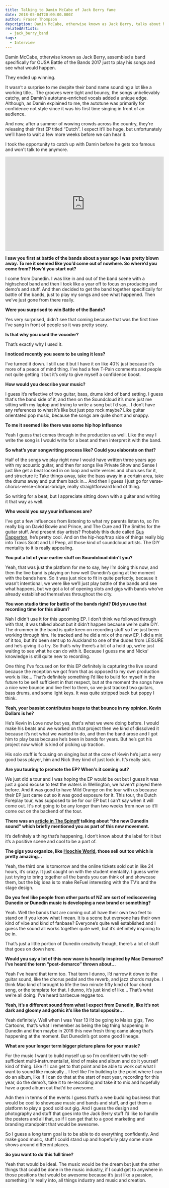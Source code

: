 ```yaml
---
title: Talking to Damin McCabe of Jack Berry fame
date: 2018-05-04T20:00:00.000Z
author: Fraser Thompson
description: Damin McCabe, otherwise known as Jack Berry, talks about his music and more.
relatedArtists:
  - jack_berry_band
tags:
  - Interview
---
```



Damin McCabe, otherwise known as Jack Berry, assembled a band specifically for OUSA Battle of the Bands 2017 just to play his songs and see what would happen.

They ended up winning.

It wasn’t a surprise to me despite their band name sounding a lot like a working title... The grooves were tight and bouncy, the songs unbelievably catchy, and Damin’s autotune-enriched vocals added a unique edge. Although, as Damin explained to me, the autotune was primarily for confidence not style since it was his first time singing in front of an audience.

And now, after a summer of wowing crowds across the country, they’re releasing their first EP titled “Dutch”. I expect it’ll be huge, but unfortunately we’ll have to wait a few more weeks before we can hear it.

I took the opportunity to catch up with Damin before he gets too famous and won't talk to me anymore.

<center><iframe width="100%" height="300" scrolling="no" frameBorder="no" allow="autoplay" src="https://w.soundcloud.com/player/?url=https%3A//api.soundcloud.com/playlists/347736389&color=%23ff5500&auto_play=false&hide_related=false&show_comments=true&show_user=true&show_reposts=false&show_teaser=true&visual=true"></iframe></center>

**I saw you first at battle of the bands about a year ago I was pretty blown away. To me it seemed like you’d come out of nowhere. So where’d you come from? How’d you start out?**

I come from Dunedin. I was like in and out of the band scene with a highschool band and then I took like a year off to focus on producing and demo’s and stuff. And then decided to get the band together specifically for battle of the bands, just to play my songs and see what happened. Then we’ve just gone from there really.

**Were you surprised to win Battle of the Bands?**

Yes very surprised, didn’t see that coming because that was the first time I’ve sang in front of people so it was pretty scary.

**Is that why you used the vocoder?**

That’s exactly why I used it.

**I noticed recently you seem to be using it less?**

I’ve turned it down. I still use it but I have it on like 40% just because it’s more of a peace of mind thing. I’ve had a few T-Pain comments and people not quite getting it but it’s only to give myself a confidence boost.

**How would you describe your music?**

I guess it’s reflective of two guitar, bass, drums kind of band setting. I guess that's the band side of it, and then on the Soundcloud it’s more just me sitting with my laptop and trying to write a song but I’d say… I don’t have any references to what it’s like but just pop rock maybe? Like guitar orientated pop music, because the songs are quite short and snappy.

**To me it seemed like there was some hip hop influence**

Yeah I guess that comes through in the production as well. Like the way I write the song is I would write for a beat and then interpret it with the band.

**So what’s your songwriting process like? Could you elaborate on that?**

Half of the songs we play right now I would have written three years ago with my acoustic guitar, and then for songs like Private Show and Sense I just like get a beat locked in on loop and write verses and choruses for it, and structure it: Take things away, take the bass away in a certain area, take the drums away and put them back in... And then I guess I just go for verse-chorus-verse-chorus-bridge, really straightforward kind of thing.

So writing for a beat, but I appreciate sitting down with a guitar and writing it that way as well.

**Who would you say your influences are?**

I’ve got a few influences from listening to what my parents listen to, so I’m really big on David Bowie and Prince, and The Cure and The Smiths for the guitar stuff. And present day artists? Probably this dude called [Gus Dapperton](https://www.youtube.com/watch?v=2DfiyXbUHVc), he’s pretty cool. And on the hip-hop/trap side of things really big into Travis Scott and Lil Peep, all those kind of soundcloud artists. The DIY mentality to it is really appealing.

**You put a lot of your earlier stuff on Soundcloud didn’t you?**

Yeah, that was just the platform for me to say, hey I’m doing this now, and then the live band is playing on how well Dunedin’s going at the moment with the bands here. So it was just nice to fit in quite perfectly, because it wasn’t intentional, we were like we’ll just play battle of the bands and see what happens, but we got a lot of opening slots and gigs with bands who’ve already established themselves throughout the city.

**You won studio time for battle of the bands right? Did you use that recording time for this album?**

Nah I didn't use it for this upcoming EP. I don’t think we followed through with that, it was talked about but it didn’t happen because we’re quite DIY. The drummer in the band is quite keen on recording stuff so I’ve just been working through him. He tracked and he did a mix of the new EP, I did a mix of it too, but it’s been sent up to Auckland to one of the dudes from LEISURE and he’s giving it a try. So that’s why there’s a bit of a hold up, we’re just waiting to see what he can do with it. Because I guess me and Nicks’ knowledge is still quite new to recording.

One thing I’ve focused on for this EP definitely is capturing the live sound because the reception we got from that as opposed to my own production work is like… That’s definitely something I’d like to build for myself in the future to be self sufficient in that respect, but at the moment the songs have a nice wee bounce and live feel to them, so we just tracked two guitars, bass drums, and some light keys. It was quite stripped back but poppy I think.

**Yeah, your bassist contributes heaps to that bounce in my opinion. Kevin Dollars is he?**

He’s Kevin in Love now but yes, that's what we were doing before. I would make his beats and we worked on that project then we kind of dissolved it because it’s not what we wanted to do, and then the band arose and I got him to play bass because he’s been in bands for years. But he’s got his project now which is kind of picking up traction.

His solo stuff is focusing on singing but at the core of Kevin he’s just a very good bass player, him and Nick they kind of just lock in. It’s really sick.

**Are you touring to promote the EP? When's it coming out?**

We just did a tour and I was hoping the EP would be out but I guess it was just a good excuse to test the waters in Wellington, we haven’t played there before. And it was good to have Mild Orange on the tour with us because their EP just came out so it was good exposure for it. This tour, the Dutch Foreplay tour, was supposed to be for our EP but I can’t say when it will come out. It's not going to be any longer than two weeks from now so it’ll come out on the backend of the tour.

**There was an [article in The Spinoff](https://thespinoff.co.nz/music/01-04-2018/the-new-dunedin-sound/) talking about “the new Dunedin sound” which briefly mentioned you as part of this new movement.**

It’s definitely a thing that’s happening, I don’t know about the label for it but it’s a positive scene and cool to be a part of.

**The gigs you organize, like [Hoochie World](http://dunedinsound.com/gigs/hoochie-world-1/), those sell out too which is pretty amazing...**

Yeah, the third one is tomorrow and the online tickets sold out in like 24 hours, it’s crazy. It just caught on with the student mentality. I guess we’re just trying to bring together all the bands you can think of and showcase them, but the big idea is to make ReFuel interesting with the TV’s and the stage design.

**Do you feel like people from other parts of NZ are sort of rediscovering Dunedin or Dunedin music is developing a new brand or something?**

Yeah. Well the bands that are coming out all have their own two feet to stand on if you know what I mean. It is a scene but everyone has their own kind of vibe and kind of fanbase? Everyone’s quite well established and I guess the sound all works together quite well, but it’s definitely inspiring to be in.

That’s just a little portion of Dunedin creativity though, there’s a lot of stuff that goes on down here.

**Would you say a lot of this new wave is heavily inspired by Mac Demarco? I’ve heard the term “post-demarco” thrown about...**

Yeah I've heard that term too. That term I dunno, I’d narrow it down to the guitar sound, like the chorus pedal and the reverb, and jazz chords maybe. I think Mac kind of brought to life the two minute fifty kind of four chord song, or the template for that. I dunno, it’s just kind of like… That’s what we’re all doing. I’ve heard barbecue reggae too.

**Yeah, it’s a different sound from what I expect from Dunedin, like it’s not dark and gloomy and gothic it’s like the total opposite…**

Yeah definitely. Well when I was Year 13 I’d be going to Males gigs, Two Cartoons, that’s what I remember as being the big thing happening in Dunedin and then maybe in 2016 this new fresh thing came along that’s happening at the moment. But Dunedin’s got some good lineage.

**What are your longer term bigger picture plans for your music?**

For the music I want to build myself up so I’m confident with the self-sufficient multi-instrumentalist, kind of make and album and do it yourself kind of thing. Like if I can get to that point and be able to work out what I want to sound like musically… I feel like I’m building to the point where I can do an album, like if I can do that at the start of next year, recording for this year, do the demo’s, take it to re-recording and take it to mix and hopefully have a good album out that’d be awesome.

Adn then in terms of the events I guess that’s a wee budding business that would be cool to showcase music and bands and stuff, and get them a platform to play a good sold out gig. And I guess the design and photography and stuff that goes into the Jack Berry stuff I’d like to handle the posters and all that, so if I can get that to a good marketing and branding standpoint that would be awesome.

So I guess a long term goal is to be able to do everything confidently. And make good music, stuff I could stand up and hopefully play some more shows around different places.

**So you want to do this full time?**

Yeah that would be ideal. The music would be the dream but just the other things that could be done in the music industry, if I could get to anywhere in those positions that would be awesome because it’s just like a passion, something I’m really into, all things industry and music and creation.
